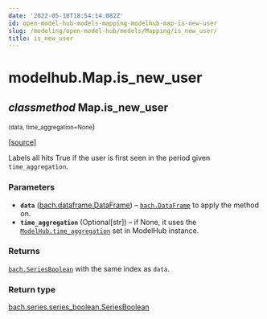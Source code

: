 ```yaml
---
date: '2022-05-10T18:54:14.082Z'
id: open-model-hub-models-mapping-modelhub-map-is-new-user
slug: /modeling/open-model-hub/models/Mapping/is_new_user/
title: is_new_user
---
```


# modelhub.Map.is_new_user

<div className="method">

## <span className="type-annotation"><em>classmethod</em></span> <span className="additional-name">Map.</span><span className="name">is_new_user</span>

<small className="parameter-list">(<span className="parameter" id="data">data</span>, <span className="parameter" id="time_aggregation">time_aggregation=None</span></small>)


&#8203;<span className="view-source">[[source]](https://github.com/objectiv/objectiv-analytics/blob/main/modelhub/modelhub/map.py)</span>

<div className="content">

Labels all hits True if the user is first seen in the period given `time_aggregation`.


### Parameters

* **`data`** ([bach.dataframe.DataFrame](/modeling/bach/api-reference/DataFrame/index.mdx)) – [`bach.DataFrame`](/modeling/bach/api-reference/DataFrame/index.mdx) to apply the method on.
* **`time_aggregation`** (Optional[str]) – if None, it uses the [`ModelHub.time_aggregation`](/modeling/open-model-hub/api-reference/ModelHub/modelhub.ModelHub.time_aggregation.mdx) set in ModelHub
instance.



### Returns

[`bach.SeriesBoolean`](/modeling/bach/api-reference/Series/Boolean/index.mdx) with the same index as `data`.



### Return type

[bach.series.series_boolean.SeriesBoolean](/modeling/bach/api-reference/Series/Boolean/index.mdx)



</div>


</div>
